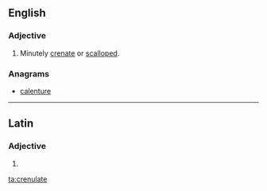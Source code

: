 ==English==

===Adjective===
{{en-adj}}

# {{context|sciences}} Minutely [[crenate]] or [[scalloped]].

===Anagrams===
* [[calenture#English|calenture]]

----

==Latin==

===Adjective===
{{la-adj-form|crēnulāte}}

# {{inflection of|crenulatus|crēnulātus|voc|m|s|lang=la}}

[[ta:crenulate]]